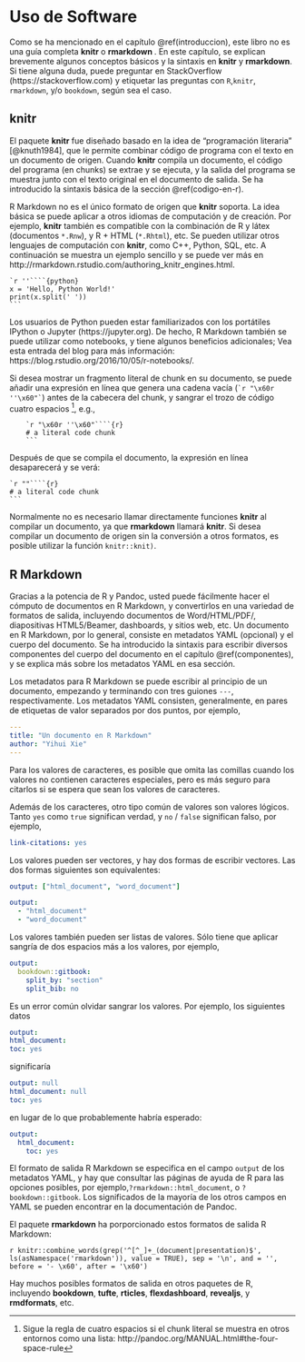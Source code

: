 # Uso de Software

Como se ha mencionado en el capítulo \@ref(introduccion), este libro no es una guía completa **knitr** o **rmarkdown **. En este capítulo, se explican brevemente algunos conceptos básicos y la sintaxis en **knitr** y **rmarkdown**. Si tiene alguna duda, puede preguntar en StackOverflow (https://stackoverflow.com) y etiquetar las preguntas con `R`,` knitr`, `rmarkdown`, y/o `bookdown`, según sea el caso.

## knitr

El paquete **knitr**\index{knitr} fue diseñado basado en la idea de "programación literaria" [@knuth1984], que le permite combinar código de programa con el texto en un documento de origen. Cuando **knitr** compila un documento, el código del programa (en chunks) se extrae y se ejecuta, y la salida del programa se muestra junto con el texto original en el documento de salida. Se ha introducido la sintaxis básica de la sección \@ref(codigo-en-r).

R Markdown no es el único formato de origen que **knitr** soporta. La idea básica se puede aplicar a otros idiomas de computación y de creación. Por ejemplo, **knitr** también es compatible con la combinación de R y látex (documentos `*.Rnw`), y R + HTML (`*.Rhtml`), etc. Se pueden utilizar otros lenguajes de computación con  **knitr**, como C++, Python, SQL, etc. A continuación se muestra un ejemplo sencillo y se puede ver más en http://rmarkdown.rstudio.com/authoring_knitr_engines.html.

    `r ''````{python}
    x = 'Hello, Python World!'
    print(x.split(' '))
    ```
Los usuarios de Python pueden estar familiarizados con los portátiles IPython \index{IPython} o Jupyter \index{Jupyter Notebook}(https://jupyter.org). De hecho, R Markdown también se puede utilizar como notebooks, y tiene algunos beneficios adicionales; Vea esta entrada del blog para más información: https://blog.rstudio.org/2016/10/05/r-notebooks/.

Si desea mostrar un fragmento literal de chunk en su documento, se puede añadir una expresión en línea que genera una cadena vacía (`` `r "\x60r ''\x60"` ``) antes de la cabecera del chunk, y sangrar el trozo de código cuatro espacios ^[Sigue la regla de cuatro espacios si el chunk literal se muestra en otros entornos como una lista:
http://pandoc.org/MANUAL.html#the-four-space-rule], e.g.,

        `r "\x60r ''\x60"````{r}
        # a literal code chunk
        ```

Después de que se compila el documento, la expresión en línea desaparecerá y se verá:

    `r ""````{r}
    # a literal code chunk
    ```

Normalmente no es necesario llamar directamente funciones **knitr**  al compilar un documento, ya que **rmarkdown**  llamará **knitr**. Si desea compilar un documento de origen sin la conversión a otros formatos, es posible utilizar la función `knitr::knit)`.

## R Markdown

Gracias a la potencia de R y Pandoc, usted puede fácilmente hacer el cómputo de documentos en R Markdown, y convertirlos en una variedad de formatos de salida, incluyendo documentos de Word/HTML/PDF/, diapositivas HTML5/Beamer, dashboards, y sitios web, etc. Un documento en R  Markdown, por lo general, consiste en metadatos YAML\index{YAML}  (opcional) y el cuerpo del documento. Se ha introducido la sintaxis para escribir diversos componentes del cuerpo del documento en el capítulo \@ref(componentes), y se explica más sobre los metadatos YAML en esa sección.

Los metadatos para R Markdown se puede escribir al principio de un documento, empezando y terminando con tres guiones `---`, respectivamente. Los metadatos YAML consisten, generalmente, en pares de etiquetas de valor separados por dos puntos, por ejemplo,

```yaml
---
title: "Un documento en R Markdown"
author: "Yihui Xie"
---
```

Para los valores de caracteres, es posible que omita las comillas cuando los valores no contienen caracteres especiales, pero es más seguro para citarlos si se espera que sean los valores de caracteres.

Además de los caracteres, otro tipo común de valores son valores lógicos. Tanto `yes` como `true` significan verdad, y `no` / `false` significan falso, por ejemplo,

```yaml
link-citations: yes
```

Los valores pueden ser vectores, y hay dos formas de escribir vectores. Las dos formas siguientes son equivalentes:

```yaml
output: ["html_document", "word_document"]
```

```yaml
output:
  - "html_document"
  - "word_document"
```

Los valores también pueden ser listas de valores. Sólo tiene que aplicar sangría de dos espacios más a los valores, por ejemplo,

```yaml
output:
  bookdown::gitbook:
    split_by: "section"
    split_bib: no
```

Es un error común olvidar sangrar los valores. Por ejemplo, los siguientes datos

```yaml
output:
html_document:
toc: yes
```

significaría

```yaml
output: null
html_document: null
toc: yes
```

en lugar de lo que probablemente habría esperado:

```yaml
output:
  html_document:
    toc: yes
```

El formato de salida R Markdown se especifica en el campo `output` de los metadatos YAML, y hay que consultar las páginas de ayuda de R para las opciones posibles, por ejemplo,`?rmarkdown::html_document`, o `?bookdown::gitbook`. Los significados de la mayoría de los otros campos en YAML se pueden encontrar en la documentación de Pandoc.

El paquete **rmarkdown** ha porporcionado estos formatos de salida R Markdown:

`r knitr::combine_words(grep('^[^_]+_(document|presentation)$', ls(asNamespace('rmarkdown')), value = TRUE), sep = '\n', and = '', before = '- \x60', after = '\x60')`

Hay muchos posibles formatos de salida en otros paquetes de R, incluyendo **bookdown**, **tufte**, **rticles**, **flexdashboard**, **revealjs**, y **rmdformats**, etc.
